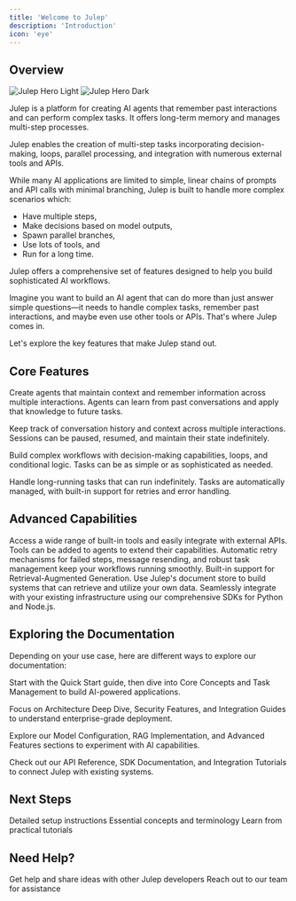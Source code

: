 ```yaml
---
title: 'Welcome to Julep'
description: 'Introduction'
icon: 'eye' 
---
```


## Overview

<Frame>
  <img
    className="block dark:hidden"
    src="/images/overview.svg"
    alt="Julep Hero Light"
    style={{ height: "33vh", maxHeight: "280px" }}
  />
  <img
    className="hidden dark:block"
    src="/images/overview-dark.svg"
    alt="Julep Hero Dark"
    style={{ height: "33vh", maxHeight: "280px" }}
  />
</Frame>

Julep is a platform for creating AI agents that remember past interactions and can perform complex tasks. It offers long-term memory and manages multi-step processes.

Julep enables the creation of multi-step tasks incorporating decision-making, loops, parallel processing, and integration with numerous external tools and APIs.

While many AI applications are limited to simple, linear chains of prompts and API calls with minimal branching, Julep is built to handle more complex scenarios which:

<ul className="list-disc pl-6 mt-2">
  <li>Have multiple steps,</li>
  <li>Make decisions based on model outputs,</li>
  <li>Spawn parallel branches,</li>
  <li>Use lots of tools, and</li>
  <li>Run for a long time.</li>
</ul>

Julep offers a comprehensive set of features designed to help you build sophisticated AI workflows. 

<Tip>
Imagine you want to build an AI agent that can do more than just answer simple questions—it needs to handle complex tasks, remember past interactions, and maybe even use other tools or APIs. That's where Julep comes in.
</Tip>

Let's explore the key features that make Julep stand out.

## Core Features

<CardGroup cols={2}>
  <Card title="Persistent AI Agents" icon="brain">
    <p>Create agents that maintain context and remember information across multiple interactions. Agents can learn from past conversations and apply that knowledge to future tasks.</p>
  </Card>

  <Card title="Stateful Sessions" icon="database">
    <p>Keep track of conversation history and context across multiple interactions. Sessions can be paused, resumed, and maintain their state indefinitely.</p>
  </Card>

  <Card title="Multi-Step Tasks" icon="arrows-spin">
    <p>Build complex workflows with decision-making capabilities, loops, and conditional logic. Tasks can be as simple or as sophisticated as needed.</p>
  </Card>

  <Card title="Task Management" icon="hourglass">
    <p>Handle long-running tasks that can run indefinitely. Tasks are automatically managed, with built-in support for retries and error handling.</p>
  </Card>
</CardGroup>

## Advanced Capabilities

<AccordionGroup>
  <Accordion title="Built-in Tools" icon="wrench" defaultOpen={true}>
    Access a wide range of built-in tools and easily integrate with external APIs. Tools can be added to agents to extend their capabilities.
  </Accordion>

  <Accordion title="Self-Healing" icon="bandage" defaultOpen={true}>
    Automatic retry mechanisms for failed steps, message resending, and robust task management keep your workflows running smoothly.
  </Accordion>

  <Accordion title="RAG Support" icon="database" defaultOpen={true}>
    Built-in support for Retrieval-Augmented Generation. Use Julep's document store to build systems that can retrieve and utilize your own data.
  </Accordion>

  <Accordion title="Easy Integration" icon="plug" defaultOpen={true}>
    Seamlessly integrate with your existing infrastructure using our comprehensive SDKs for Python and Node.js.
  </Accordion>
</AccordionGroup>

## Exploring the Documentation

Depending on your use case, here are different ways to explore our documentation:

<CardGroup cols={2}>
  <Card title="For AI Developers" icon="code" href="/docs/introduction/quickstart">
    <p>Start with the Quick Start guide, then dive into Core Concepts and Task Management to build AI-powered applications.</p>
  </Card>

  <Card title="For Enterprise Solutions" icon="building" href="/docs/advanced/architecture-deep-dive">
    <p>Focus on Architecture Deep Dive, Security Features, and Integration Guides to understand enterprise-grade deployment.</p>
  </Card>

  <Card title="For Researchers & Experimenters" icon="flask" href="/docs/integrations/supported-models">
    <p>Explore our Model Configuration, RAG Implementation, and Advanced Features sections to experiment with AI capabilities.</p>
  </Card>

  <Card title="For System Integrators" icon="network-wired" href="/api-reference">
    <p>Check out our API Reference, SDK Documentation, and Integration Tutorials to connect Julep with existing systems.</p>
  </Card>
</CardGroup>

## Next Steps

<CardGroup cols={3}>
  <Card
    title="Installation"
    icon="download"
    href="/docs/introduction/install"
  >
    Detailed setup instructions
  </Card>
  <Card
    title="Quick Start"
    icon="book"
    href="/docs/introduction/quickstart"
  >
    Essential concepts and terminology
  </Card>
  <Card
    title="Tutorials"
    icon="code"
    href="/docs/tutorials"
  >
    Learn from practical tutorials
  </Card>
</CardGroup>

## Need Help?

<CardGroup cols={2}>
  <Card
    title="Join our Community"
    icon="discord"
    href="https://discord.gg/p4c7ehs4vD"
  >
    Get help and share ideas with other Julep developers
  </Card>
  <Card
    title="Contact Support"
    icon="envelope"
    href="mailto:developers@julep.ai"
  >
    Reach out to our team for assistance
  </Card>
</CardGroup>


